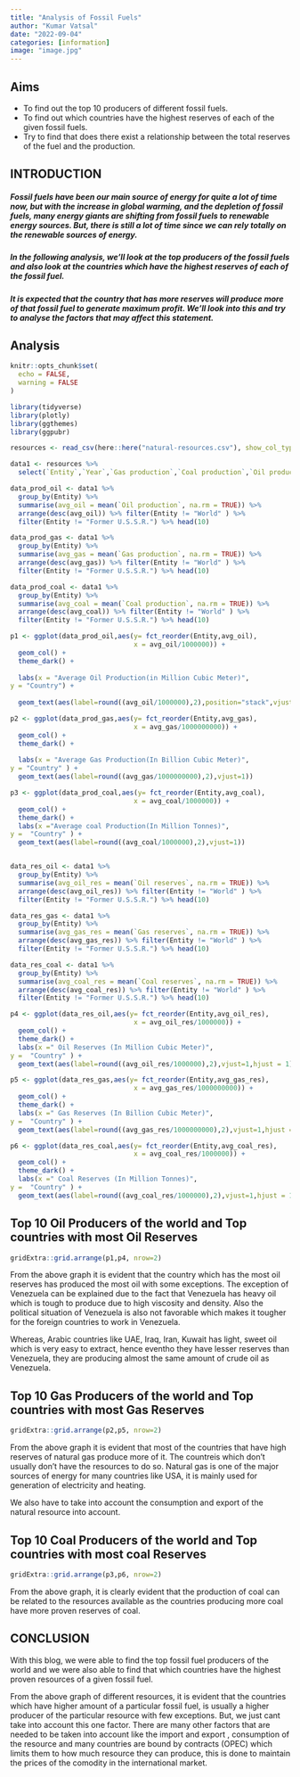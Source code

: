 ```yaml
---
title: "Analysis of Fossil Fuels"
author: "Kumar Vatsal"
date: "2022-09-04"
categories: [information]
image: "image.jpg"
---
```


## Aims

- To find out the top 10 producers of different fossil fuels.
- To find out which countries have the highest reserves of each of the given fossil fuels.
- Try to find that does there exist a relationship between the total reserves of the fuel and the production.

## INTRODUCTION

##### Fossil fuels have been our main source of energy for quite a lot of time now, but with the increase in global warming, and the depletion of fossil fuels, many energy giants are shifting from fossil fuels to renewable energy sources. But, there is still a lot of time since we can rely totally on the renewable sources of energy.

##### In the following analysis, we'll look at the top producers of the fossil fuels and also look at the countries which have the highest reserves of each of the fossil fuel.

##### It is expected that the country that has more reserves will produce more of that fossil fuel to generate maximum profit. We'll look into this and try to analyse the factors that may affect this statement.




## Analysis



```r
knitr::opts_chunk$set(
  echo = FALSE,
  warning = FALSE
)
```



```r
library(tidyverse)
library(plotly)
library(ggthemes)
library(ggpubr)
```


```r
resources <- read_csv(here::here("natural-resources.csv"), show_col_types = FALSE)

data1 <- resources %>%
  select(`Entity`,`Year`,`Gas production`,`Coal production`,`Oil production`,`Gas reserves`,`Oil reserves`,`Coal reserves`,`Population`)

```



```r
data_prod_oil <- data1 %>% 
  group_by(Entity) %>% 
  summarise(avg_oil = mean(`Oil production`, na.rm = TRUE)) %>% 
  arrange(desc(avg_oil)) %>% filter(Entity != "World" ) %>% 
  filter(Entity != "Former U.S.S.R.") %>% head(10)
```


```r
data_prod_gas <- data1 %>% 
  group_by(Entity) %>% 
  summarise(avg_gas = mean(`Gas production`, na.rm = TRUE)) %>% 
  arrange(desc(avg_gas)) %>% filter(Entity != "World" ) %>% 
  filter(Entity != "Former U.S.S.R.") %>% head(10)
```



```r
data_prod_coal <- data1 %>% 
  group_by(Entity) %>% 
  summarise(avg_coal = mean(`Coal production`, na.rm = TRUE)) %>% 
  arrange(desc(avg_coal)) %>% filter(Entity != "World" ) %>% 
  filter(Entity != "Former U.S.S.R.") %>% head(10)
```



```r
p1 <- ggplot(data_prod_oil,aes(y= fct_reorder(Entity,avg_oil),
                               x = avg_oil/1000000)) + 
  geom_col() +
  theme_dark() +
 
  labs(x = "Average Oil Production(in Million Cubic Meter)",
y = "Country") +
  
  geom_text(aes(label=round((avg_oil/1000000),2),position="stack",vjust=1))

```



```r
p2 <- ggplot(data_prod_gas,aes(y= fct_reorder(Entity,avg_gas),
                               x = avg_gas/1000000000)) + 
  geom_col() +
  theme_dark() +
  
  labs(x = "Average Gas Production(In Billion Cubic Meter)",
y = "Country" ) +
  geom_text(aes(label=round((avg_gas/1000000000),2),vjust=1))


```


```r
p3 <- ggplot(data_prod_coal,aes(y= fct_reorder(Entity,avg_coal),
                               x = avg_coal/1000000)) + 
  geom_col() +
  theme_dark() +
  labs(x ="Average coal Production(In Million Tonnes)",
y =  "Country" ) +
  geom_text(aes(label=round((avg_coal/1000000),2),vjust=1))



```




```r
data_res_oil <- data1 %>% 
  group_by(Entity) %>% 
  summarise(avg_oil_res = mean(`Oil reserves`, na.rm = TRUE)) %>% 
  arrange(desc(avg_oil_res)) %>% filter(Entity != "World" ) %>% 
  filter(Entity != "Former U.S.S.R.") %>% head(10)
```




```r
data_res_gas <- data1 %>% 
  group_by(Entity) %>% 
  summarise(avg_gas_res = mean(`Gas reserves`, na.rm = TRUE)) %>% 
  arrange(desc(avg_gas_res)) %>% filter(Entity != "World" ) %>% 
  filter(Entity != "Former U.S.S.R.") %>% head(10)
```

```r
data_res_coal <- data1 %>% 
  group_by(Entity) %>% 
  summarise(avg_coal_res = mean(`Coal reserves`, na.rm = TRUE)) %>% 
  arrange(desc(avg_coal_res)) %>% filter(Entity != "World" ) %>% 
  filter(Entity != "Former U.S.S.R.") %>% head(10)
```



```r
p4 <- ggplot(data_res_oil,aes(y= fct_reorder(Entity,avg_oil_res),
                               x = avg_oil_res/1000000)) + 
  geom_col() +
  theme_dark() +
  labs(x =" Oil Reserves (In Million Cubic Meter)",
y =  "Country" ) +
  geom_text(aes(label=round((avg_oil_res/1000000),2),vjust=1,hjust = 1))


```


```r
p5 <- ggplot(data_res_gas,aes(y= fct_reorder(Entity,avg_gas_res),
                               x = avg_gas_res/1000000000)) + 
  geom_col() +
  theme_dark() +
  labs(x =" Gas Reserves (In Billion Cubic Meter)",
y =  "Country" ) +
  geom_text(aes(label=round((avg_gas_res/1000000000),2),vjust=1,hjust = 1))

```






```r
p6 <- ggplot(data_res_coal,aes(y= fct_reorder(Entity,avg_coal_res),
                               x = avg_coal_res/1000000)) + 
  geom_col() +
  theme_dark() +
  labs(x =" Coal Reserves (In Million Tonnes)",
y =  "Country" ) +
  geom_text(aes(label=round((avg_coal_res/1000000),2),vjust=1,hjust = 1))

```
## Top 10 Oil Producers of the world and Top countries with most Oil Reserves

```r
gridExtra::grid.arrange(p1,p4, nrow=2)
```

From the above graph it is evident that the country which has the most oil reserves has produced the most oil with some exceptions. The exception of Venezuela can be explained due to the fact that Venezuela has heavy oil which is tough to produce due to high viscosity and density. Also the political situation of Venezuela is also not favorable which makes it tougher for the foreign countries to work in Venezuela.

Whereas, Arabic countries like UAE, Iraq, Iran, Kuwait has light, sweet oil which is very easy to extract, hence eventho they have lesser reserves than Venezuela, they are producing almost the same amount of crude oil as Venezuela.





## Top 10 Gas Producers of the world and Top countries with most Gas Reserves

```r
gridExtra::grid.arrange(p2,p5, nrow=2)
```

From the above graph it is evident that most of the countries that have high reserves of natural gas produce more of it. The countreis which don't usually don't have the resources to do so. Natural gas is one of the major sources of energy for many countries like USA, it is mainly used for generation of electricity and heating.

We also have to take into account the consumption and export of the natural resource into account.




## Top 10 Coal Producers of the world and Top countries with most coal Reserves

```r
gridExtra::grid.arrange(p3,p6, nrow=2)
```


From the above graph, it is clearly evident that the production of coal can be related to the resources available as the countries producing more coal have more proven reserves of coal.



## CONCLUSION

With this blog, we were able to find the top fossil fuel producers of the world and we were also able to find that which countries have the highest proven resources of a given fossil fuel.

From the above graph of different resources, it is evident that the countries which have higher amount of a particular fossil fuel, is usually a higher producer of the particular resource with few exceptions.
But, we just cant take into account this one factor. There are many other factors that are needed to be taken into account like the import and export , consumption of the resource and many countries are bound by contracts (OPEC) which limits them to how much resource they can produce, this is done to maintain the prices of the comodity in the international market.











